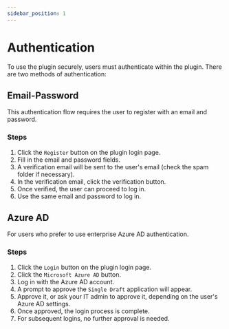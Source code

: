 ```yaml
---
sidebar_position: 1
---
```


# Authentication

To use the plugin securely, users must authenticate within the plugin.
There are two methods of authentication:

## Email-Password

This authentication flow requires the user to register with an email and password.

### Steps

1. Click the `Register` button on the plugin login page.
2. Fill in the email and password fields.
3. A verification email will be sent to the user's email (check the spam folder if necessary).
4. In the verification email, click the verification button.
5. Once verified, the user can proceed to log in.
6. Use the same email and password to log in.

## Azure AD

For users who prefer to use enterprise Azure AD authentication.

### Steps

1. Click the `Login` button on the plugin login page.
2. Click the `Microsoft Azure AD` button.
3. Log in with the Azure AD account.
4. A prompt to approve the `Single Draft` application will appear.
5. Approve it, or ask your IT admin to approve it, depending on the user's Azure AD settings.
6. Once approved, the login process is complete.
7. For subsequent logins, no further approval is needed.
